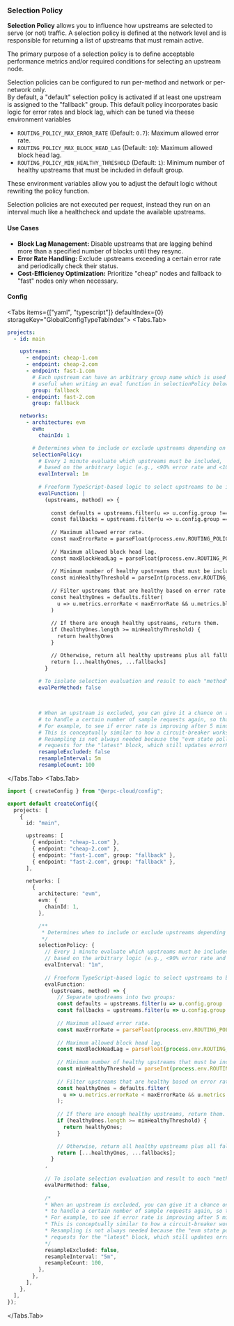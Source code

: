
### Selection Policy

**Selection Policy** allows you to influence how upstreams are selected to serve (or not) traffic. A selection policy is defined at the network level and is responsible for returning a list of upstreams that must remain active. 

The primary purpose of a selection policy is to define acceptable performance metrics and/or required conditions for selecting an upstream node.

<Callout type='info'>
  Selection policies can be configured to run per-method and network or per-network only. <br />
</Callout>

<Callout type='info'>
   By default, a "default" selection policy is activated if at least one upstream is assigned to the "fallback" group. This default policy incorporates basic logic for error rates and block lag, which can be tuned via theese environment variables 
   
   * `ROUTING_POLICY_MAX_ERROR_RATE` (Default: `0.7`): Maximum allowed error rate.
   * `ROUTING_POLICY_MAX_BLOCK_HEAD_LAG` (Default: `10`): Maximum allowed block head lag.
   * `ROUTING_POLICY_MIN_HEALTHY_THRESHOLD` (Default: `1`): Minimum number of healthy upstreams that must be included in default group.
   
   These environment variables allow you to adjust the default logic without rewriting the policy function.
</Callout>

<Callout type='info'>
  Selection policies are not executed per request, instead they run on an interval much like a healthcheck and update the available upstreams.
</Callout>

#### Use Cases

- **Block Lag Management:** Disable upstreams that are lagging behind more than a specified number of blocks until they resync.
- **Error Rate Handling:** Exclude upstreams exceeding a certain error rate and periodically check their status.
- **Cost-Efficiency Optimization:** Prioritize "cheap" nodes and fallback to "fast" nodes only when necessary.

#### Config

<Tabs items={["yaml", "typescript"]} defaultIndex={0} storageKey="GlobalConfigTypeTabIndex">
  <Tabs.Tab>
```yaml filename="erpc.yaml"
projects:
  - id: main 

    upstreams:
      - endpoint: cheap-1.com
      - endpoint: cheap-2.com
      - endpoint: fast-1.com
        # Each upstream can have an arbitrary group name which is used in metrics, as well as 
        # useful when writing an eval function in selectionPolicy below.
        group: fallback
      - endpoint: fast-2.com
        group: fallback

    networks:
      - architecture: evm
        evm:
          chainId: 1

        # Determines when to include or exclude upstreams depending on their health and performance
        selectionPolicy:
          # Every 1 minute evaluate which upstreams must be included,
          # based on the arbitrary logic (e.g., <90% error rate and <10 block lag):
          evalInterval: 1m
          
          # Freeform TypeScript-based logic to select upstreams to be included by returning them:
          evalFunction: |
            (upstreams, method) => {
              
              const defaults = upstreams.filter(u => u.config.group !== 'fallback')
              const fallbacks = upstreams.filter(u => u.config.group === 'fallback')
              
              // Maximum allowed error rate.
              const maxErrorRate = parseFloat(process.env.ROUTING_POLICY_MAX_ERROR_RATE || '0.7')
              
              // Maximum allowed block head lag.
              const maxBlockHeadLag = parseFloat(process.env.ROUTING_POLICY_MAX_BLOCK_HEAD_LAG || '10')
              
              // Minimum number of healthy upstreams that must be included in default group.
              const minHealthyThreshold = parseInt(process.env.ROUTING_POLICY_MIN_HEALTHY_THRESHOLD || '1')
              
              // Filter upstreams that are healthy based on error rate and block head lag.
              const healthyOnes = defaults.filter(
                u => u.metrics.errorRate < maxErrorRate && u.metrics.blockHeadLag < maxBlockHeadLag
              )
              
              // If there are enough healthy upstreams, return them.
              if (healthyOnes.length >= minHealthyThreshold) {
                return healthyOnes
              }

              // Otherwise, return all healthy upstreams plus all fallback ones.
              return [...healthyOnes, ...fallbacks]
            }
          
          # To isolate selection evaluation and result to each "method" separately change this flag to true
          evalPerMethod: false


          
          # When an upstream is excluded, you can give it a chance on a regular basis
          # to handle a certain number of sample requests again, so that metrics are refreshed.
          # For example, to see if error rate is improving after 5 minutes, or still too high.
          # This is conceptually similar to how a circuit-breaker works in a "half-open" state.
          # Resampling is not always needed because the "evm state poller" component will still make
          # requests for the "latest" block, which still updates errorRate.
          resampleExcluded: false
          resampleInterval: 5m
          resampleCount: 100
```
</Tabs.Tab>
<Tabs.Tab>
```typescript filename="erpc.ts"
import { createConfig } from "@erpc-cloud/config";

export default createConfig({
  projects: [
    {
      id: "main",

      upstreams: [
        { endpoint: "cheap-1.com" },
        { endpoint: "cheap-2.com" },
        { endpoint: "fast-1.com", group: "fallback" },
        { endpoint: "fast-2.com", group: "fallback" },
      ],

      networks: [
        {
          architecture: "evm",
          evm: {
            chainId: 1,
          },

          /**
           * Determines when to include or exclude upstreams depending on their health and performance
           */
          selectionPolicy: {
            // Every 1 minute evaluate which upstreams must be included,
            // based on the arbitrary logic (e.g., <90% error rate and <10 block lag):
            evalInterval: "1m",
            
            // Freeform TypeScript-based logic to select upstreams to be included by returning them:
            evalFunction:
              (upstreams, method) => {
                // Separate upstreams into two groups:
                const defaults = upstreams.filter(u => u.config.group !== 'fallback');
                const fallbacks = upstreams.filter(u => u.config.group === 'fallback');
                
                // Maximum allowed error rate.
                const maxErrorRate = parseFloat(process.env.ROUTING_POLICY_MAX_ERROR_RATE || '0.7');
                
                // Maximum allowed block head lag.
                const maxBlockHeadLag = parseFloat(process.env.ROUTING_POLICY_MAX_BLOCK_HEAD_LAG || '10');
                
                // Minimum number of healthy upstreams that must be included in default group.
                const minHealthyThreshold = parseInt(process.env.ROUTING_POLICY_MIN_HEALTHY_THRESHOLD || '1');
                
                // Filter upstreams that are healthy based on error rate and block head lag.
                const healthyOnes = defaults.filter(
                  u => u.metrics.errorRate < maxErrorRate && u.metrics.blockHeadLag < maxBlockHeadLag
                );    
                
                // If there are enough healthy upstreams, return them.
                if (healthyOnes.length >= minHealthyThreshold) {
                  return healthyOnes;
                }

                // Otherwise, return all healthy upstreams plus all fallback ones.
                return [...healthyOnes, ...fallbacks];
              }
            ,
            
            // To isolate selection evaluation and result to each "method" separately, set this flag to true
            evalPerMethod: false,
            
            /*
            * When an upstream is excluded, you can give it a chance on a regular basis
            * to handle a certain number of sample requests again, so that metrics are refreshed.
            * For example, to see if error rate is improving after 5 minutes, or still too high.
            * This is conceptually similar to how a circuit-breaker works in a "half-open" state.
            * Resampling is not always needed because the "evm state poller" component will still make
            * requests for the "latest" block, which still updates errorRate.
            */
            resampleExcluded: false,
            resampleInterval: "5m",
            resampleCount: 100,
          },
        },
      ],
    },
  ],
});
```
</Tabs.Tab>
</Tabs>
